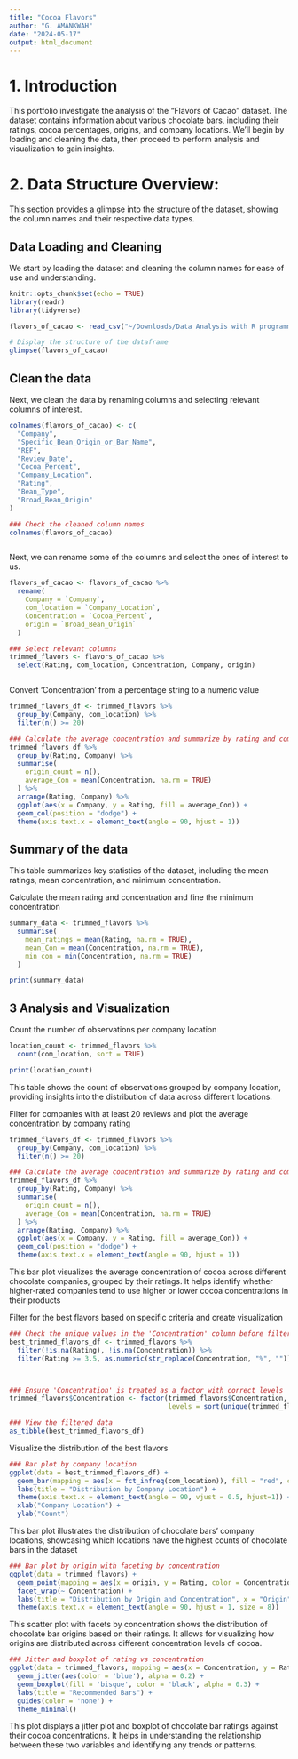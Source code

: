 ```yaml
---
title: "Cocoa Flavors"
author: "G. AMANKWAH"
date: "2024-05-17"
output: html_document
---
```




# 1. Introduction
This portfolio investigate the analysis of the "Flavors of Cacao" dataset. The dataset contains information about various chocolate bars, including their ratings, cocoa percentages, origins, and company locations. We'll begin by loading and cleaning the data, then proceed to perform analysis and visualization to gain insights.

# 2. Data Structure Overview:

This section provides a glimpse into the structure of the dataset, showing the column names and their respective data types.

## Data Loading and Cleaning
We start by loading the dataset and cleaning the column names for ease of use and understanding.


```r
knitr::opts_chunk$set(echo = TRUE)
library(readr)
library(tidyverse)

```


```r
flavors_of_cacao <- read_csv("~/Downloads/Data Analysis with R programming/flavors_of_cacao.csv")

# Display the structure of the dataframe
glimpse(flavors_of_cacao)

```

## Clean the data

Next, we clean the data by renaming columns and selecting relevant columns of interest.

```r
colnames(flavors_of_cacao) <- c(
  "Company",
  "Specific_Bean_Origin_or_Bar_Name",
  "REF",
  "Review_Date",
  "Cocoa_Percent",
  "Company_Location",
  "Rating",
  "Bean_Type",
  "Broad_Bean_Origin"
)

### Check the cleaned column names
colnames(flavors_of_cacao)



```

Next, we can rename some of the columns and select the ones of interest to us.
```r
flavors_of_cacao <- flavors_of_cacao %>%
  rename(
    Company = `Company`,
    com_location = `Company_Location`,
    Concentration = `Cocoa_Percent`,
    origin = `Broad_Bean_Origin`
  )

### Select relevant columns
trimmed_flavors <- flavors_of_cacao %>%
  select(Rating, com_location, Concentration, Company, origin)



```

Convert 'Concentration' from a percentage string to a numeric value
```r
trimmed_flavors_df <- trimmed_flavors %>%
  group_by(Company, com_location) %>%
  filter(n() >= 20)

### Calculate the average concentration and summarize by rating and company
trimmed_flavors_df %>%
  group_by(Rating, Company) %>%
  summarise(
    origin_count = n(),
    average_Con = mean(Concentration, na.rm = TRUE)
  ) %>%
  arrange(Rating, Company) %>%
  ggplot(aes(x = Company, y = Rating, fill = average_Con)) +
  geom_col(position = "dodge") +
  theme(axis.text.x = element_text(angle = 90, hjust = 1))

```


## Summary of the data

This table summarizes key statistics of the dataset, including the mean ratings, mean concentration, and minimum concentration.


Calculate the mean rating and concentration and fine the minimum concentration

```r
summary_data <- trimmed_flavors %>%
  summarise(
    mean_ratings = mean(Rating, na.rm = TRUE),
    mean_Con = mean(Concentration, na.rm = TRUE),
    min_con = min(Concentration, na.rm = TRUE)
  )

print(summary_data)
```

## 3 Analysis and Visualization
Count the number of observations per company location

```r
location_count <- trimmed_flavors %>%
  count(com_location, sort = TRUE)

print(location_count)
```
This table shows the count of observations grouped by company location, providing insights into the distribution of data across different locations.


Filter for companies with at least 20 reviews and plot the average concentration by company rating

```r
trimmed_flavors_df <- trimmed_flavors %>%
  group_by(Company, com_location) %>%
  filter(n() >= 20)

### Calculate the average concentration and summarize by rating and company
trimmed_flavors_df %>%
  group_by(Rating, Company) %>%
  summarise(
    origin_count = n(),
    average_Con = mean(Concentration, na.rm = TRUE)
  ) %>%
  arrange(Rating, Company) %>%
  ggplot(aes(x = Company, y = Rating, fill = average_Con)) +
  geom_col(position = "dodge") +
  theme(axis.text.x = element_text(angle = 90, hjust = 1))

```
This bar plot visualizes the average concentration of cocoa across different chocolate companies, grouped by their ratings. It helps identify whether higher-rated companies tend to use higher or lower cocoa concentrations in their products


Filter for the best flavors based on specific criteria and create visualization

```r
### Check the unique values in the 'Concentration' column before filtering
best_trimmed_flavors_df <- trimmed_flavors %>%
  filter(!is.na(Rating), !is.na(Concentration)) %>%
  filter(Rating >= 3.5, as.numeric(str_replace(Concentration, "%", "")) >= 75, origin != "")



### Ensure 'Concentration' is treated as a factor with correct levels
trimmed_flavors$Concentration <- factor(trimmed_flavors$Concentration, 
                                        levels = sort(unique(trimmed_flavors$Concentration)))

### View the filtered data
as_tibble(best_trimmed_flavors_df)

```
Visualize the distribution of the best flavors

```r
### Bar plot by company location
ggplot(data = best_trimmed_flavors_df) + 
  geom_bar(mapping = aes(x = fct_infreq(com_location)), fill = "red", color = "black") + 
  labs(title = "Distribution by Company Location") + 
  theme(axis.text.x = element_text(angle = 90, vjust = 0.5, hjust=1)) + 
  xlab("Company Location") + 
  ylab("Count")

```

This bar plot illustrates the distribution of chocolate bars' company locations, showcasing which locations have the highest counts of chocolate bars in the dataset

```r
### Bar plot by origin with faceting by concentration
ggplot(data = trimmed_flavors) + 
  geom_point(mapping = aes(x = origin, y = Rating, color = Concentration), position = "jitter") + 
  facet_wrap(~ Concentration) + 
  labs(title = "Distribution by Origin and Concentration", x = "Origin", y = "Rating") + 
  theme(axis.text.x = element_text(angle = 90, hjust = 1, size = 8))
```

This scatter plot with facets by concentration shows the distribution of chocolate bar origins based on their ratings. It allows for visualizing how origins are distributed across different concentration levels of cocoa.

```r

### Jitter and boxplot of rating vs concentration
ggplot(data = trimmed_flavors, mapping = aes(x = Concentration, y = Rating)) + 
  geom_jitter(aes(color = 'blue'), alpha = 0.2) + 
  geom_boxplot(fill = 'bisque', color = 'black', alpha = 0.3) + 
  labs(title = "Recommended Bars") + 
  guides(color = 'none') + 
  theme_minimal()

```

This plot displays a jitter plot and boxplot of chocolate bar ratings against their cocoa concentrations. It helps in understanding the relationship between these two variables and identifying any trends or patterns.



